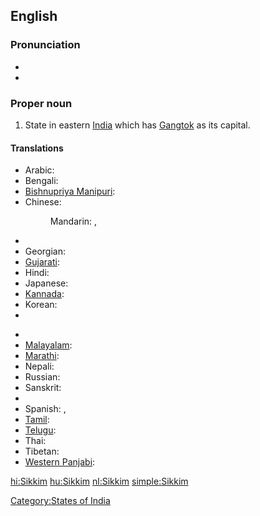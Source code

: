 ==English==

===Pronunciation===
* {{IPA|/ˈsik.im/}}
* {{audio|Lif-Sikkim.ogg|Audio (Limbu)}}

===Proper noun===
{{en-proper noun}}

# State in eastern [[India]] which has [[Gangtok]] as its capital.
{{rft|fragment=Sikkim}}

====Translations====
{{trans-top|state in eastern India which has Gangtok as its capital}}
* Arabic: {{t|ar|سيكيم|sc=Arab}}
* Bengali: {{t|bn|সিক্কিম|sc=Beng}}
* [[Bishnupriya Manipuri]]: {{tø|bpy|সিকিম}}
* Chinese:
*: Mandarin: {{t|cmn|錫金|tr=Xī​jīn​|sc=Hani}}, {{t|zh|锡金邦|sc=Hani}}
* {{trreq|Dzongkha}}
* Georgian: {{t|ka|სიკიმი|tr=sikimi|sc=Geor}}
* [[Gujarati]]: {{t|gu|સિક્કિમ|sc=Gujr}}
* Hindi: {{t|hi|सिक्किम|sc=Deva}}
* Japanese: {{t|ja|シッキム州|sc=Jpan}}
* [[Kannada]]: {{t|kn|ಸಿಕ್ಕಿಂ|sc=Knda}}
* Korean: {{t|ko|시킴 주|tr=sikim ju|sc=Kore}}
* {{trreq|Lepcha}}
{{trans-mid}}
* {{trreq|Limbu}}
* [[Malayalam]]: {{t|ml|സിക്കിം|sc=Mlym}}
* [[Marathi]]: {{t|mr|सिक्किम|sc=Deva}}
* Nepali: {{t+|ne|सिक्किम|sc=Deva|xs=Nepali}}
* Russian: {{t|ru|Сикким|sc=Cyrl}}
* Sanskrit: {{t|sa|सिक्किम|sc=Deva}}
* {{trreq|Sikkimese}}
* Spanish: {{t|es|Sikkim}}, {{t|es|Sikín}}
* [[Tamil]]: {{t|ta|சிக்கிம்|tr=sikkim|sc=Taml}}
* [[Telugu]]: {{t|te|సిక్కిం|sc=Telu}}
* Thai: {{t|th|รัฐสิกขิม|sc=Thai}}
* Tibetan: {{t|bo|འབྲས་ལྗོངས|tr='bras ljongs|sc=Tibt}}
* [[Western Panjabi]]: {{tø|pnb|سکم}}
{{trans-bottom}}

[[Category:States of India]]

[[hi:Sikkim]]
[[hu:Sikkim]]
[[nl:Sikkim]]
[[simple:Sikkim]]